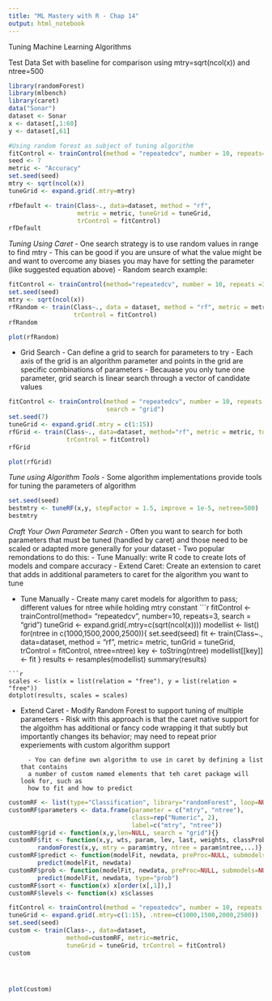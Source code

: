 ```yaml
---
title: "ML Mastery with R - Chap 14"
output: html_notebook
---
```


Tuning Machine Learning Algorithms

Test Data Set with baseline for comparison using mtry=sqrt(ncol(x)) and ntree=500

```r
library(randomForest)
library(mlbench)
library(caret)
data("Sonar")
dataset <- Sonar
x <- dataset[,1:60]
y <- dataset[,61]

#Using random forest as subject of tuning algorithm
fitControl <- trainControl(method = "repeatedcv", number = 10, repeats= 3)
seed <- 7
metric <- "Accuracy"
set.seed(seed)
mtry <- sqrt(ncol(x))
tuneGrid <- expand.grid(.mtry=mtry)

rfDefault <- train(Class~., data=dataset, method = "rf",
                   metric = metric, tuneGrid = tuneGrid,
                   trControl = fitControl)
rfDefault
```

*Tuning Using Caret*
- One search strategy is to use random values in range to find mtry
- This can be good if you are unsure of what the value might be and want to overcome any biases you may have for setting the parameter (like suggested equation above)
- Random search example:
```r
fitControl <- trainControl(method="repeatedcv", number = 10, repeats =3, search = "random")
set.seed(seed)
mtry <- sqrt(ncol(x))
rfRandom <- train(Class~., data = dataset, method = "rf", metric = metric, tuneLength = 15,
                  trControl = fitControl)
rfRandom
```
```r
plot(rfRandom)
```

- Grid Search
        - Can define a grid to search for parameters to try
        - Each axis of the grid is an algorithm parameter and points in the grid are 
        specific combinations of parameters
        - Becauase you only tune one parameter, grid search is linear search through a 
        vector of candidate values
        
```r
fitControl <- trainControl(method = "repeatedcv", number = 10, repeats = 3,
                           search = "grid")
set.seed(7)
tuneGrid <- expand.grid(.mtry = c(1:15))
rfGrid <- train(Class~., data=dataset, method="rf", metric = metric, tuneGrid = tuneGrid,
                trControl = fitControl)
rfGrid
```
```r
plot(rfGrid)
```

*Tune using Algorithm Tools*
- Some algorithm implementations provide tools for tuning the parameters of algorithm

```r
set.seed(seed)
bestmtry <- tuneRF(x,y, stepFactor = 1.5, improve = 1e-5, netree=500)
bestmtry
```

*Craft Your Own Parameter Search*
- Often you want to search for both parameters that must be tuned (handled by caret) and those need to be scaled or adapted more generally for your dataset
- Two popular remondations to do this:
        - Tune Manually: write R code to create lots of models and compare accuracy
        - Extend Caret: Create an extension to caret that adds in additional parameters 
        to caret for the algorithm you want to tune
        
- Tune Manually
        - Create many caret models for algorithm to pass; different values for ntree while
        holding mtry constant
```r
fitControl <- trainControl(method= "repeatedcv", number=10, repeats=3, search = "grid")
tuneGrid <- expand.grid(.mtry=c(sqrt(ncol(x))))
modellist <- list()
for(ntree in c(1000,1500,2000,2500)){
        set.seed(seed)
        fit <- train(Class~., data=dataset, 
                     method = "rf", metric= metric,
                     tunGrid = tuneGrid, trControl = fitControl, ntree=ntree)
        key <- toString(ntree)
        modellist[[key]] <- fit
}
results <- resamples(modellist)
summary(results)

```
```r
scales <- list(x = list(relation = "free"), y = list(relation = "free"))
dotplot(results, scales = scales)
```

- Extend Caret
        - Modify Random Forest to support tuning of multiple parameters
        - Risk with this approach is that the caret native support for the algoithm has
        additional or fancy code wrapping it that subtly but importantly changes its 
        behavior; may need to repeat prior experiements with custom algorithm support
        
        - You can define own algorithm to use in caret by defining a list that contains
        a number of custom named elements that teh caret package will look for, such as
        how to fit and how to predict
        
```r
customRF <- list(type="Classification", library="randomForest", loop=NULL)
customRF$parameters <- data.frame(parameter = c("mtry", "ntree"), 
                                  class=rep("Numeric", 2),
                                  label=c("mtry", "ntree"))
customRF$grid <- function(x,y,len=NULL, search = "grid"){}
customRF$fit <- function(x,y, wts, param, lev, last, weights, classProbs, ...){
        randomForest(x,y, mtry = param$mtry, ntree = param$ntree,...)}
customRF$predict <- function(modelFit, newdata, preProc=NULL, submodels=NULL)
        predict(modelFit, newdata)
customRF$prob <- function(modelFit, newdata, preProc=NULL, submodels=NULL)
        predict(modelFit, newdata, type="prob")
customRF$sort <- function(x) x[order(x[,1]),]
customRF$levels <- function(x) x$classes 

fitControl <- trainControl(method = "repeatedcv", number = 10, repeats = 3)
tuneGrid <- expand.grid(.mtry=c(1:15), .ntree=c(1000,1500,2000,2500))
set.seed(seed)
custom <- train(Class~., data=dataset, 
                method=customRF, metric=metric, 
                tuneGrid = tuneGrid, trControl = fitControl)
custom


        
```
```r
plot(custom)
```

